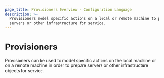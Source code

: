 ```yaml
---
page_title: Provisioners Overview - Configuration Language
description: >-
  Provisioners model specific actions on a local or remote machine to prepare
  servers or other infrastructure for service.
---
```


# Provisioners

Provisioners can be used to model specific actions on the local machine or on a
remote machine in order to prepare servers or other infrastructure objects for
service.
